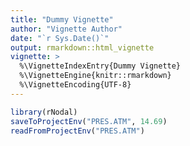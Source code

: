 ```yaml
---
title: "Dummy Vignette"
author: "Vignette Author"
date: "`r Sys.Date()`"
output: rmarkdown::html_vignette
vignette: >
  %\VignetteIndexEntry{Dummy Vignette}
  %\VignetteEngine{knitr::rmarkdown}
  %\VignetteEncoding{UTF-8}
---
```


```r
library(rNodal)
saveToProjectEnv("PRES.ATM", 14.69)
readFromProjectEnv("PRES.ATM")
```


